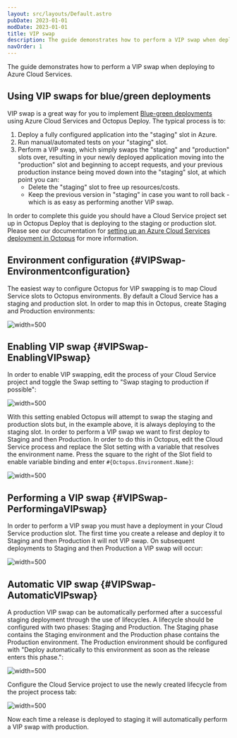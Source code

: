 ```yaml
---
layout: src/layouts/Default.astro
pubDate: 2023-01-01
modDate: 2023-01-01
title: VIP swap
description: The guide demonstrates how to perform a VIP swap when deploying to Azure Cloud Services.
navOrder: 1
---
```


<AzureCloudServicesDeprecated />

The guide demonstrates how to perform a VIP swap when deploying to Azure Cloud Services.

## Using VIP swaps for blue/green deployments

VIP swap is a great way for you to implement [Blue-green deployments](/docs/deployments/patterns/blue-green-deployments) using Azure Cloud Services and Octopus Deploy. The typical process is to:

1. Deploy a fully configured application into the "staging" slot in Azure.
2. Run manual/automated tests on your "staging" slot.
3. Perform a VIP swap, which simply swaps the "staging" and "production" slots over, resulting in your newly deployed application moving into the "production" slot and beginning to accept requests, and your previous production instance being moved down into the "staging" slot, at which point you can:
    * Delete the "staging" slot to free up resources/costs.
    * Keep the previous version in "staging" in case you want to roll back - which is as easy as performing another VIP swap.

In order to complete this guide you should have a Cloud Service project set up in Octopus Deploy that is deploying to the staging or production slot.  Please see our documentation for [setting up an Azure Cloud Services deployment in Octopus](/docs/deployments/azure/cloud-services) for more information.

## Environment configuration \{#VIPSwap-Environmentconfiguration}

The easiest way to configure Octopus for VIP swapping is to map Cloud Service slots to Octopus environments. By default a Cloud Service has a staging and production slot.  In order to map this in Octopus, create Staging and Production environments:

![](/docs/deployments/azure/cloud-services/environments.png "width=500")

## Enabling VIP swap \{#VIPSwap-EnablingVIPswap}

In order to enable VIP swapping, edit the process of your Cloud Service project and toggle the Swap setting to "Swap staging to production if possible":

![](/docs/deployments/azure/cloud-services/vip-swap.png "width=500")

With this setting enabled Octopus will attempt to swap the staging and production slots but, in the example above, it is always deploying to the staging slot.  In order to perform a VIP swap we want to first deploy to Staging and then Production.  In order to do this in Octopus, edit the Cloud Service process and replace the Slot setting with a variable that resolves the environment name.  Press the square to the right of the Slot field to enable variable binding and enter `#{Octopus.Environment.Name}`:

![](/docs/deployments/azure/cloud-services/vip-swap-binding.png "width=500")

## Performing a VIP swap \{#VIPSwap-PerformingaVIPswap}

In order to perform a VIP swap you must have a deployment in your Cloud Service production slot. The first time you create a release and deploy it to Staging and then Production it will not VIP swap. On subsequent deployments to Staging and then Production a VIP swap will occur:

![](/docs/deployments/azure/cloud-services/vip-task-log.png "width=500")

## Automatic VIP swap \{#VIPSwap-AutomaticVIPswap}

A production VIP swap can be automatically performed after a successful staging deployment through the use of lifecycles. A lifecycle should be configured with two phases: Staging and Production.  The Staging phase contains the Staging environment and the Production phase contains the Production environment. The Production environment should be configured with "Deploy automatically to this environment as soon as the release enters this phase.":

![](/docs/deployments/azure/cloud-services/vip-lifecycles.png "width=500")

Configure the Cloud Service project to use the newly created lifecycle from the project process tab:

![](/docs/deployments/azure/cloud-services/vip-project-lifecycle.png "width=500")

Now each time a release is deployed to staging it will automatically perform a VIP swap with production.
